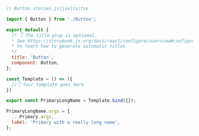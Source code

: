 ```js
// Button.stories.js|jsx|ts|tsx

import { Button } from './Button';

export default {
  /* 👇 The title prop is optional.
  * See https://storybook.js.org/docs/react/configure/overview#configure-story-loading
  * to learn how to generate automatic titles
  */
  title: 'Button',
  component: Button,
};

const Template = () => ({
  //👇 Your template goes here
})

export const PrimaryLongName = Template.bind({});

PrimaryLongName.args = {
  ...Primary.args,
  label: 'Primary with a really long name',
};
```